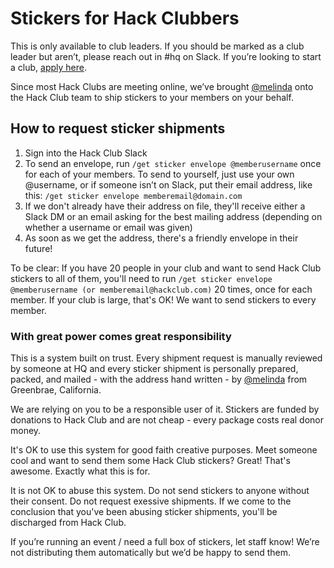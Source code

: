 
# Stickers for Hack Clubbers

This is only available to club leaders. If you should be marked as a club leader but aren’t, please reach out in #hq on Slack. If you’re looking to start a club, [apply here](https://apply.hackclub.com).

Since most Hack Clubs are meeting online, we’ve brought [@melinda](https://hackclub.slack.com/team/U018B5U27CH) onto the Hack Club team to ship stickers to your members on your behalf.

## How to request sticker shipments

1. Sign into the Hack Club Slack
2. To send an envelope, run `/get sticker envelope @memberusername` once for each of your members. To send to yourself, just use your own @username, or if someone isn’t on Slack, put their email address, like this: `/get sticker envelope memberemail@domain.com`
3. If we don't already have their address on file, they'll receive either a Slack DM or an email asking for the best mailing address (depending on whether a username or email was given)
4. As soon as we get the address, there's a friendly envelope in their future!

To be clear: If you have 20 people in your club and want to send Hack Club stickers to all of them, you'll need to run `/get sticker envelope @memberusername (or memberemail@hackclub.com)` 20 times, once for each member. If your club is large, that's OK! We want to send stickers to every member.

<h3 id="responsibility">With great power comes great responsibility</h3>

This is a system built on trust. Every shipment request is manually reviewed by someone at HQ and every sticker shipment is personally prepared, packed, and mailed - with the address hand written - by [@melinda](https://hackclub.slack.com/team/U018B5U27CH) from Greenbrae, California.

We are relying on you to be a responsible user of it. Stickers are funded by donations to Hack Club and are not cheap - every package costs real donor money.

It's OK to use this system for good faith creative purposes. Meet someone cool and want to send them some Hack Club stickers? Great! That's awesome. Exactly what this is for.

It is not OK to abuse this system. Do not send stickers to anyone without their consent. Do not request exessive shipments. If we come to the conclusion that you've been abusing sticker shipments, you'll be discharged from Hack Club.

If you’re running an event / need a full box of stickers, let staff know! We’re not distributing them automatically but we’d be happy to send them.